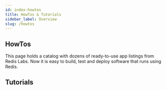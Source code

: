 ```yaml
---
id: index-howtos
title: HowTos & Tutorials
sidebar_label: Overview 
slug: /howtos
---
```




## HowTos

This page holds a catalog with dozens of ready-to-use app listings from Redis Labs. Now it is easy to build, test and  deploy software that runs using Redis.


<div class="row">

 <div class="col">
     <RedisCard 
        title="Rate Limiting" 
        imgPath="ratelimiting.png"
        description="How to build a Rate Limiter using Redis" 
        preview="ratelimiting.png"
        page="/howtos/ratelimiting/"
        />
</div>


 <div class="col">
    <RedisCard 
        title="Shopping Cart" 
        description="Implementing a Shopping Cart using NodeJS & RedisJSON" 
        page="/howtos/shoppingcart/"
        />
 </div>


 <div class="col">
    <RedisCard 
        title="Movies Database using RediSearch" 
        description="How to search and list Movies database using RediSearch" 
        page="/howtos/moviesdatabase/getting-started"
        />
 </div>
</div>

<div class="row">

 <div class="col">
    <RedisCard 
        title="Leaderboard" 
        description="Building a Real-Time Leaderboard using Redis" 
        page="/howtos/leaderboard"
        />
 </div>


 <div class="col">
    <RedisCard
        title="Fraud Detection"
        description="Building Fraud Detection using Redis"
        page="/howtos/frauddetection"
        />
 </div>


 <div class="col">
    <RedisCard
        title="Caching"
        description="How to cache REST API responses Using Redis & NodeJS"
        page="/howtos/caching"
        />
 </div>
</div>

<div class="row">

 <div class="col">
    <RedisCard
        title="Chat Application"
        description="Building a Chat application using Redis"
        page="/howtos/chatapp"
        />
 </div>


 <div class="col">
    <RedisCard
        title="Analytics Dashboard app"
        description="How to build an Analytics dashboard app using Redis"
        page="/howtos/analytics"
        />
 </div>

 <div class="col">
    <RedisCard
        title="Redis Popup Store"
        description="How to build a Popup Store using RedisGears and RedisTimeSeries"
        page="/howtos/popupstore"
        />
 </div>
</div>

<div class="row">

 <div class="col">
    <RedisCard
        title="Hackernews Clone"
        description="Building a Hackernews Clone using RedisJSON and RediSearch"
        page="/howtos/hackernews"
        />
 </div>


 <div class="col">
    <RedisCard
        title="Pipeline for Natural Language Processing using RedisGears"
        description="How to build a pipeline for  Natural Language Processing using RedisGears"
        page="/howtos/nlp"
        />
 </div>

 <div class="col">
    <RedisCard
        title="Movies database using RedisGraph"
        description="How to build Movies database using RedisGraph & NodeJS"
        page="/howtos/redisgraphmovies"
        />
 </div>
</div>

<div class="row">

 <div class="col">
    <RedisCard
        title="Building a Social Network Application using RediSearch"
        description="How to Build a Social Network Application using RediSearch and NodeJS"
        page="/howtos/socialnetwork"
        />
 </div>

 <div class="col">
    <RedisCard
        title="How to Use SSL/TLS with Redis Enterprise"
        description="Using SSL/TLS with Redis Enterprise"
        page="/howtos/security"
        />
 </div>

</div>

## Tutorials

<div class="row">

 <div class="col">
    <RedisCard
        title="Redisearch Tutorial"
        description="Getting Started with Redisearch"
        page="/howtos/redisearch"
        />
 </div>


 <div class="col">
    <RedisCard
        title="RedisJSON Tutorial"
        description="Getting Started with RedisJSON"
        page="/howtos/redisjson"
        />
 </div>


<div class="col">
    <RedisCard
        title="RedisTimeSeries Tutorial"
        description="Getting Started with RedisTimeSeries"
        page="/howtos/redistimeseries"
        />
 </div>
</div>

<div class="row">

 <div class="col">
    <RedisCard
        title="RedisGraph Tutorial"
        description="Getting Started with RedisGraph"
        page="/howtos/redisgraph"
        />
 </div>


 <div class="col">
    <RedisCard
        title="RedisBloom Tutorial"
        description="Getting Started with RedisBloom"
        page="/howtos/redisbloom"
        />
 </div>


<div class="col">
    <RedisCard
        title="RedisGears Tutorial"
        description="Getting Started with RedisGears"
        page="/howtos/redisgears"
        />
 </div>

</div>
<div class="row">

 <div class="col">
    <RedisCard
        title="Python based application on Heroku using Redis"
        description="How to build Python based Rate Limiting application on Heroku using Redis"
        page="/howtos/herokupython"
        />
 </div>


 <div class="col">
    <RedisCard
        title="NodeJS based application on Heroku using Redis"
        description="How to build NodeJS based Rate Limiting application on Heroku using Redis"
        page="/howtos/herokunodejs"
        />
 </div>


<div class="col">
    <RedisCard
        title="Java based application on Heroku using Redis"
        description="How to build Java based application on Heroku using Redis"
        page="/howtos/herokujava"
        />
 </div>
</div>

